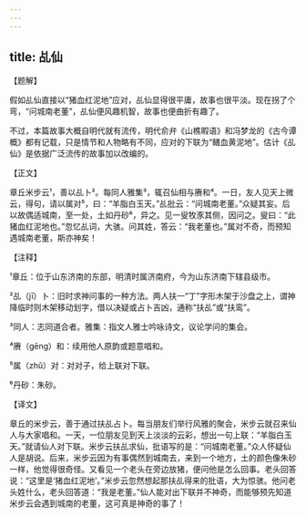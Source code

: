 ```yaml
---
---
---
```

title: 乩仙
---




【题解】


假如乩仙直接以“猪血红泥地”应对，乩仙显得很平庸，故事也很平淡。现在拐了个弯，“问城南老董”，乩仙便风趣机智，故事也便曲折有趣了。

不过，本篇故事大概自明代就有流传，明代俞弁《山樵暇语》和冯梦龙的《古今谭概》都有记载，只是情节和人物略有不同，应对的下联为“鳝血黄泥地”。估计《乩仙》是依据广泛流传的故事加以改编的。

【正文】

章丘米步云¹，善以乩卜²。每同人雅集³，辄召仙相与赓和⁴。一日，友人见天上微云，得句，请以属对⁵，曰：“羊脂白玉天。”乩批云：“问城南老董。”众疑其妄。后以故偶适城南，至一处，土如丹砂⁶，异之。见一叟牧豕其侧，因问之。叟曰：“此猪血红泥地也。”忽忆乩词，大骇。问其姓，答云：“我老董也。”属对不奇，而预知遇城南老董，斯亦神矣！





【注释】


¹章丘：位于山东济南的东部，明清时属济南府，今为山东济南下辖县级市。

²乩（jī）卜：旧时求神问事的一种方法。两人扶一“丁”字形木架于沙盘之上，谓神降临时则木架移动划字，借以决疑或占卜吉凶，通称“扶乩”或“扶鸾”。

³同人：志同道合者。雅集：指文人雅士吟咏诗文，议论学问的集会。

⁴赓（gēng）和：续用他人原韵或题意唱和。

⁵属（zhǔ）对：对对子，给上联对下联。

⁶丹砂：朱砂。





【译文】


章丘的米步云，善于通过扶乩占卜。每当朋友们举行风雅的聚会，米步云就召来仙人与大家唱和。一天，一位朋友见到天上淡淡的云彩，想出一句上联：“羊脂白玉天。”就请仙人对下联。米步云扶乩求仙，批语写的是：“问城南老董。”众人怀疑仙人是胡说。后来，米步云因为有事偶然到城南去，来到一个地方，土的颜色像朱砂一样，他觉得很奇怪。又看见一个老头在旁边放猪，便问他是怎么回事。老头回答说：“这里是‘猪血红泥地’。”米步云忽然想起那扶乩得来的批语，大为惊骇。他问老头姓什么，老头回答道：“我是老董。”仙人能对出下联并不神奇，而能够预先知道米步云会遇到城南的老董，这可真是神奇的事了！